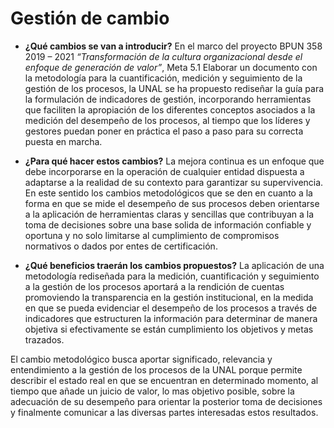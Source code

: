 # Gestión de cambio

*	**¿Qué cambios se van a introducir?** En el marco del proyecto BPUN 358 2019 – 2021 *“Transformación de la cultura organizacional desde el enfoque de generación de valor”*, Meta 5.1 Elaborar un documento con la metodología para la cuantificación, medición y seguimiento de la gestión de los procesos, la UNAL se ha propuesto rediseñar la guía para la formulación de indicadores de gestión, incorporando herramientas que faciliten la apropiación de los diferentes conceptos asociados a la medición del desempeño de los procesos, al tiempo que los líderes y  gestores puedan poner en práctica el paso a paso para su correcta puesta en marcha.

*	**¿Para qué hacer estos cambios?** La mejora continua es un enfoque que debe incorporarse en la operación de cualquier entidad dispuesta a adaptarse a la realidad de su contexto para garantizar su supervivencia. En este sentido los cambios metodológicos que se den en cuanto a la forma en que se mide el desempeño de sus procesos deben orientarse a la aplicación de herramientas claras y sencillas que contribuyan a la toma de decisiones sobre una base solida de información confiable y oportuna y no solo limitarse al cumplimiento de compromisos normativos o dados por entes de certificación.

* **¿Qué beneficios traerán los cambios propuestos?** La aplicación de una metodología rediseñada para la medición, cuantificación y seguimiento a la gestión de los procesos aportará a la rendición de cuentas promoviendo la transparencia en la gestión institucional, en la medida en que se pueda evidenciar el desempeño de los procesos a través de indicadores que estructuren la información para determinar de manera objetiva si efectivamente se están cumplimiento los objetivos y metas trazados. 

El cambio metodológico busca aportar significado, relevancia y entendimiento a la gestión de los procesos de la UNAL porque permite describir el estado real en que se encuentran en determinado momento, al tiempo que añade un juicio de valor, lo mas objetivo posible, sobre la adecuación de su desempeño para orientar la posterior toma de decisiones y finalmente comunicar a las diversas partes interesadas estos resultados.
